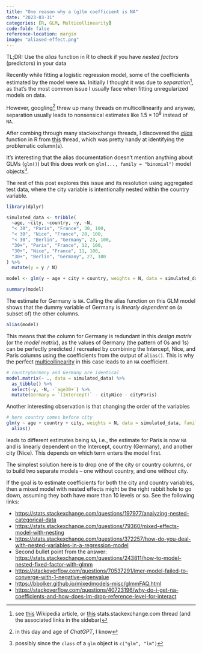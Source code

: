 ```yaml
---
title: "One reason why a (g)lm coefficient is NA"
date: "2023-03-31"
categories: [R, GLM, Multicollinearity]
code-fold: false
reference-location: margin
image: "aliased-effect.png"
---
```


TL;DR: Use the *alias* function in R to check if you have *nested factors* (predictors) in your data

Recently while fitting a logistic regression model, some of the coefficients estimated by the model were `NA`. Initially I thought it was due to *separation*[^1], as that's the most common issue I usually face when fitting unregularized models on data.

[^1]: see [this](https://en.wikipedia.org/wiki/Separation_(statistics)) Wikipedia article, or [this](https://stats.stackexchange.com/questions/11109/how-to-deal-with-perfect-separation-in-logistic-regression) stats.stackexchange.com thread (and the associated links in the sidebar)

However, googling[^2] threw up many threads on multicollinearity and anyway, separation usually leads to nonsensical estimates like $1.5 \times 10^8$ instead of `NA`.

[^2]: in this day and age of *ChatGPT*, I know

After combing through many stackexchange threads, I discovered the [*alias*](https://stat.ethz.ch/R-manual/R-devel/library/stats/html/alias.html) function in R from [this](https://stats.stackexchange.com/questions/13465/how-to-deal-with-an-error-such-as-coefficients-14-not-defined-because-of-singu) thread, which was pretty handy at identifying the problematic column(s).

It's interesting that the alias documentation doesn't mention anything about GLMs (`glm()`) but this does work on `glm(..., family = "binomial")` model objects[^3].

[^3]: possibly since the `class` of a `glm` object is `c("glm", "lm")`

The rest of this post explores this issue and its resolution using aggregated test data, where the city variable is intentionally nested within the country variable.

```r
library(dplyr)

simulated_data <- tribble(
  ~age, ~city, ~country, ~y, ~N,
  "< 30", "Paris", "France", 30, 100,
  "< 30", "Nice", "France", 20, 100,
  "< 30", "Berlin", "Germany", 23, 100,
  "30+", "Paris", "France", 12, 100,
  "30+", "Nice", "France", 11, 100,
  "30+", "Berlin", "Germany", 27, 100
) %>% 
  mutate(y = y / N)

model <- glm(y ~ age + city + country, weights = N, data = simulated_data, family = "binomial")

summary(model)
```

The estimate for Germany is `NA`. Calling the alias function on this GLM model shows that the dummy variable of Germany is *linearly dependent* on (a subset of) the other columns.

```r
alias(model)
```

This means that the column for Germany is redundant in this *design matrix* (or the *model matrix*), as the values of Germany (the pattern of 0s and 1s) can be perfectly predicted / recreated by combining the Intercept, Nice, and Paris columns using the coefficients from the output of `alias()`. This is why the perfect [multicollinearity](https://en.wikipedia.org/wiki/Multicollinearity) in this case leads to an `NA` coefficient.

```r
# countryGermany and Germany are identical
model.matrix(~ ., data = simulated_data) %>% 
  as_tibble() %>% 
  select(-y, -N, -`age30+`) %>% 
  mutate(Germany = `(Intercept)` - cityNice - cityParis)
```

Another interesting observation is that changing the order of the variables

```r
# here country comes before city
glm(y ~ age + country + city, weights = N, data = simulated_data, family = "binomial") %>% 
  alias()
```

leads to different estimates being `NA`, i.e., the estimate for Paris is now `NA` and is linearly dependent on the Intercept, country (Germany), and another city (Nice). This depends on which term enters the model first.

The simplest solution here is to drop one of the city or country columns, or to build two separate models -- one without country, and one without city.

If the goal is to estimate coefficients for both the city and country variables, then a mixed model with nested effects might be the right rabbit hole to go down, assuming they both have more than 10 levels or so. See the following links:

-   <https://stats.stackexchange.com/questions/197977/analyzing-nested-categorical-data>
-   <https://stats.stackexchange.com/questions/79360/mixed-effects-model-with-nesting>
-   <https://stats.stackexchange.com/questions/372257/how-do-you-deal-with-nested-variables-in-a-regression-model>
-   Second bullet point from the answer: <https://stats.stackexchange.com/questions/243811/how-to-model-nested-fixed-factor-with-glmm>
-   <https://stackoverflow.com/questions/70537291/lmer-model-failed-to-converge-with-1-negative-eigenvalue>
-   <https://bbolker.github.io/mixedmodels-misc/glmmFAQ.html>
-   <https://stackoverflow.com/questions/40723196/why-do-i-get-na-coefficients-and-how-does-lm-drop-reference-level-for-interact>
